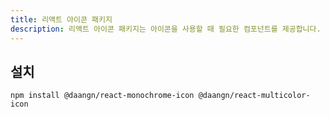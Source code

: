 ```yaml
---
title: 리액트 아이콘 패키지
description: 리액트 아이콘 패키지는 아이콘을 사용할 때 필요한 컴포넌트를 제공합니다.
---
```


## 설치

```package-install
npm install @daangn/react-monochrome-icon @daangn/react-multicolor-icon
```
